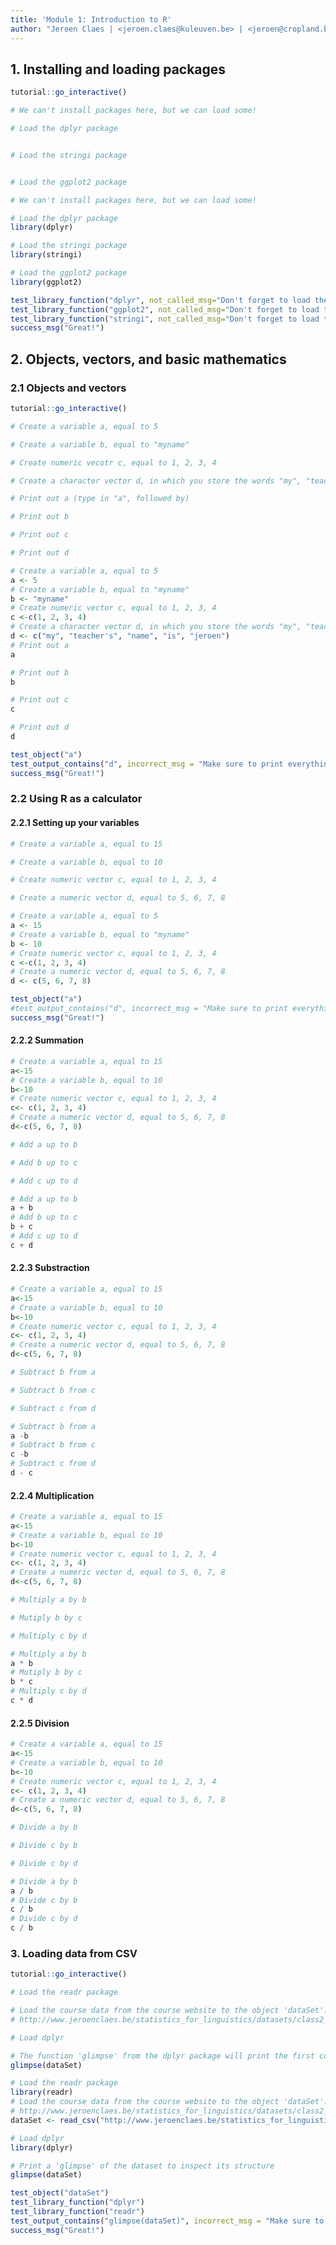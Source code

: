 ```yaml
---
title: 'Module 1: Introduction to R'
author: "Jeroen Claes | <jeroen.claes@kuleuven.be> | <jeroen@cropland.be>"
---
```


## 1. Installing and loading packages
```r
tutorial::go_interactive()
```

```r
# We can't install packages here, but we can load some!

# Load the dplyr package


# Load the stringi package


# Load the ggplot2 package

```

```r
# We can't install packages here, but we can load some!

# Load the dplyr package
library(dplyr)

# Load the stringi package
library(stringi)

# Load the ggplot2 package
library(ggplot2)
```

```r
test_library_function("dplyr", not_called_msg="Don't forget to load the dplyr package", incorrect_msg="Remember that we use e.g., `library(dplyr)` to load packages")
test_library_function("ggplot2", not_called_msg="Don't forget to load the ggplot2 package", incorrect_msg="Remember that we use e.g., `library(dplyr)` to load packages")
test_library_function("stringi", not_called_msg="Don't forget to load the stringi package", incorrect_msg="Remember that we use e.g., `library(dplyr)` to load packages")
success_msg("Great!")
```


## 2. Objects, vectors, and basic mathematics
### 2.1 Objects and vectors
```r
tutorial::go_interactive()
```

```r
# Create a variable a, equal to 5

# Create a variable b, equal to "myname"

# Create numeric vecotr c, equal to 1, 2, 3, 4

# Create a character vector d, in which you store the words "my", "teacher's", "name", "is", "jeroen"

# Print out a (type in "a", followed by)

# Print out b

# Print out c

# Print out d

```

```r
# Create a variable a, equal to 5
a <- 5
# Create a variable b, equal to "myname"
b <- "myname"
# Create numeric vector c, equal to 1, 2, 3, 4
c <-c(1, 2, 3, 4)
# Create a character vector d, in which you store the words "my", "teacher's", "name", "is", "jeroen"
d <- c("my", "teacher's", "name", "is", "jeroen")
# Print out a
a

# Print out b
b

# Print out c
c

# Print out d
d

```

```r
test_object("a")
test_output_contains("d", incorrect_msg = "Make sure to print everything!.")
success_msg("Great!")
```

### 2.2 Using R as a calculator 
#### 2.2.1 Setting up your variables 
```r
# Create a variable a, equal to 15

# Create a variable b, equal to 10

# Create numeric vector c, equal to 1, 2, 3, 4

# Create a numeric vector d, equal to 5, 6, 7, 8
```

```r
# Create a variable a, equal to 5
a <- 15
# Create a variable b, equal to "myname"
b <- 10
# Create numeric vector c, equal to 1, 2, 3, 4
c <-c(1, 2, 3, 4)
# Create a numeric vector d, equal to 5, 6, 7, 8
d <- c(5, 6, 7, 8)
```

```r
test_object("a")
#test_output_contains("d", incorrect_msg = "Make sure to print everything!.")
success_msg("Great!")
```

#### 2.2.2 Summation 
```r
# Create a variable a, equal to 15
a<-15
# Create a variable b, equal to 10
b<-10
# Create numeric vector c, equal to 1, 2, 3, 4
c<- c(1, 2, 3, 4)
# Create a numeric vector d, equal to 5, 6, 7, 8
d<-c(5, 6, 7, 8)
```

```r
# Add a up to b

# Add b up to c

# Add c up to d
```

```r
# Add a up to b
a + b
# Add b up to c
b + c 
# Add c up to d
c + d
```

#### 2.2.3 Substraction 
```r
# Create a variable a, equal to 15
a<-15
# Create a variable b, equal to 10
b<-10
# Create numeric vector c, equal to 1, 2, 3, 4
c<- c(1, 2, 3, 4)
# Create a numeric vector d, equal to 5, 6, 7, 8
d<-c(5, 6, 7, 8)
```

```r
# Subtract b from a

# Subtract b from c

# Subtract c from d
```

```r
# Subtract b from a
a -b
# Subtract b from c
c -b 
# Subtract c from d
d - c
```

#### 2.2.4 Multiplication 
```r
# Create a variable a, equal to 15
a<-15
# Create a variable b, equal to 10
b<-10
# Create numeric vector c, equal to 1, 2, 3, 4
c<- c(1, 2, 3, 4)
# Create a numeric vector d, equal to 5, 6, 7, 8
d<-c(5, 6, 7, 8)
```

```r
# Multiply a by b

# Mutiply b by c

# Multiply c by d
```

```r
# Multiply a by b
a * b
# Mutiply b by c
b * c
# Multiply c by d
c * d 
```

#### 2.2.5 Division 
```r
# Create a variable a, equal to 15
a<-15
# Create a variable b, equal to 10
b<-10
# Create numeric vector c, equal to 1, 2, 3, 4
c<- c(1, 2, 3, 4)
# Create a numeric vector d, equal to 5, 6, 7, 8
d<-c(5, 6, 7, 8)
```

```r
# Divide a by b

# Divide c by b

# Divide c by d
```

```r
# Divide a by b
a / b
# Divide c by b
c / b
# Divide c by d
c / b
```

### 3. Loading data from CSV
```r
tutorial::go_interactive()
```

```r
# Load the readr package

# Load the course data from the course website to the object 'dataSet':
# http://www.jeroenclaes.be/statistics_for_linguistics/datasets/class2_balota_et_al_2007.csv

# Load dplyr

# The function 'glimpse' from the dplyr package will print the first copule of rows of the resulting data table as a list
glimpse(dataSet)


```

```r
# Load the readr package
library(readr)
# Load the course data from the course website to the object 'dataSet':
# http://www.jeroenclaes.be/statistics_for_linguistics/datasets/class2_balota_et_al_2007.csv
dataSet <- read_csv("http://www.jeroenclaes.be/statistics_for_linguistics/datasets/class2_balota_et_al_2007.csv")

# Load dplyr
library(dplyr)

# Print a 'glimpse' of the dataset to inspect its structure
glimpse(dataSet)
```

```r
test_object("dataSet")
test_library_function("dplyr")
test_library_function("readr")
test_output_contains("glimpse(dataSet)", incorrect_msg = "Make sure to print the last six rows!")
success_msg("Great!")
```